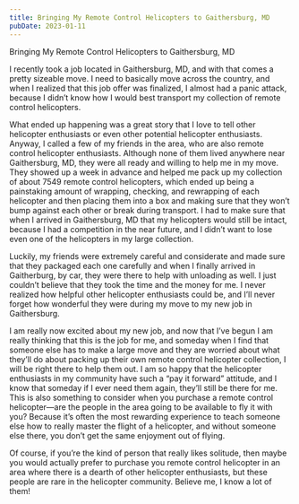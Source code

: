 ```yaml
---
title: Bringing My Remote Control Helicopters to Gaithersburg, MD
pubDate: 2023-01-11
---
```


Bringing My Remote Control Helicopters to Gaithersburg, MD

I recently took a job located in Gaithersburg, MD, and with that comes a pretty sizeable move.  I need to basically move across the country, and when I realized that this job offer was finalized, I almost had a panic attack, because I didn’t know how I would best transport my collection of remote control helicopters.

What ended up happening was a great story that I love to tell other helicopter enthusiasts or even other potential helicopter enthusiasts.  Anyway, I called a few of my friends in the area, who are also remote control helicopter enthusiasts.  Although none of them lived anywhere near Gaithersburg, MD, they were all ready and willing to help me in my move.  They showed up a week in advance and helped me pack up my collection of about 7549 remote control helicopters, which ended up being a painstaking amount of wrapping, checking, and rewrapping of each helicopter and then placing them into a box and making sure that they won’t bump against each other or break during transport.  I had to make sure that when I arrived in Gaithersburg, MD that my helicopters would still be intact, because I had a competition in the near future, and I didn’t want to lose even one of the helicopters in my large collection.

Luckily, my friends were extremely careful and considerate and made sure that they packaged each one carefully and when I finally arrived in Gaitherburg, by car, they were there to help with unloading as well.  I just couldn’t believe that they took the time and the money for me.  I never realized how helpful other helicopter enthusiasts could be, and I’ll never forget how wonderful they were during my move to my new job in Gaithersburg.

I am really now excited about my new job, and now that I’ve begun I am really thinking that this is the job for me, and someday when I find that someone else has to make a large move and they are worried about what they’ll do about packing up their own remote control helicopter collection, I will be right there to help them out.  I am so happy that the helicopter enthusiasts in my community have such a “pay it forward” attitude, and I know that someday if I ever need them again, they’ll still be there for me.  This is also something to consider when you purchase a remote control helicopter—are the people in the area going to be available to fly it with you?  Because it’s often the most rewarding experience to teach someone else how to really master the flight of a helicopter, and without someone else there, you don’t get the same enjoyment out of flying.

Of course, if you’re the kind of person that really likes solitude, then maybe you would actually prefer to purchase you remote control helicopter in an area where there is a dearth of other helicopter enthusiasts, but these people are rare in the helicopter community.  Believe me, I know a lot of them!